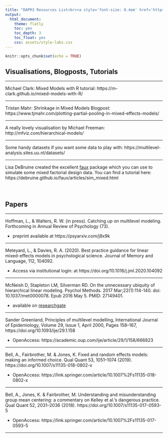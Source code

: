 ```yaml
---
title: "DAPR3 Resources List<br><a style='font-size: 0.4em' href='https://uoepsy.github.io/dapr3/'>&#8624; DAPR3 Home</a>"
output:
  html_document:
    theme: flatly
    toc: yes
    toc_depth: 3
    toc_float: yes
    css: assets/style-labs.css
---
```


```r
knitr::opts_chunk$set(echo = TRUE)
```

## Visualisations, Blogposts, Tutorials  

---

Michael Clark: Mixed Models with R tutorial: https://m-clark.github.io/mixed-models-with-R/  

---

Tristan Mahr: Shrinkage in Mixed Models Blogpost: https://www.tjmahr.com/plotting-partial-pooling-in-mixed-effects-models/  

---

A really lovely visualisation by Michael Freeman: http://mfviz.com/hierarchical-models/  

---

Some handy datasets if you want some data to play with: https://multilevel-analysis.sites.uu.nl/datasets/ 

---

Lisa DeBruine created the excellent [faux](https://cran.r-project.org/web/packages/faux/index.html) package which you can use to simulate some mixed factorial design data. You can find a tutorial here: https://debruine.github.io/faux/articles/sim_mixed.html  
<br><br>

## Papers   

---

Hoffman, L., & Walters, R. W. (in press). Catching up on multilevel modeling. Forthcoming in Annual Review of Psychology (73).  

+ preprint available at https://psyarxiv.com/j8x9k 

---

Meteyard, L., & Davies, R. A. (2020). Best practice guidance for linear mixed-effects models in psychological science. Journal of Memory and Language, 112, 104092.

+ Access via institutional login: at https://doi.org/10.1016/j.jml.2020.104092 

---
    
McNeish D, Stapleton LM, Silverman RD. On the unnecessary ubiquity of hierarchical linear modeling. Psychol Methods. 2017 Mar;22(1):114-140. doi: 10.1037/met0000078. Epub 2016 May 5. PMID: 27149401. 

+ available on [researchgate](https://www.researchgate.net/publication/292091130_On_the_Unnecessary_Ubiquity_of_Hierarchical_Linear_Modeling)

---

Sander Greenland, Principles of multilevel modelling, International Journal of Epidemiology, Volume 29, Issue 1, April 2000, Pages 158–167, https://doi.org/10.1093/ije/29.1.158

+ OpenAccess: https://academic.oup.com/ije/article/29/1/158/666823 

---

Bell, A., Fairbrother, M. & Jones, K. Fixed and random effects models: making an informed choice. Qual Quant 53, 1051–1074 (2019). https://doi.org/10.1007/s11135-018-0802-x

+ OpenAccess: https://link.springer.com/article/10.1007%2Fs11135-018-0802-x

---
    
Bell, A., Jones, K. & Fairbrother, M. Understanding and misunderstanding group mean centering: a commentary on Kelley et al.’s dangerous practice. Qual Quant 52, 2031–2036 (2018). https://doi.org/10.1007/s11135-017-0593-5

+ OpenAccess: https://link.springer.com/article/10.1007%2Fs11135-017-0593-5

---